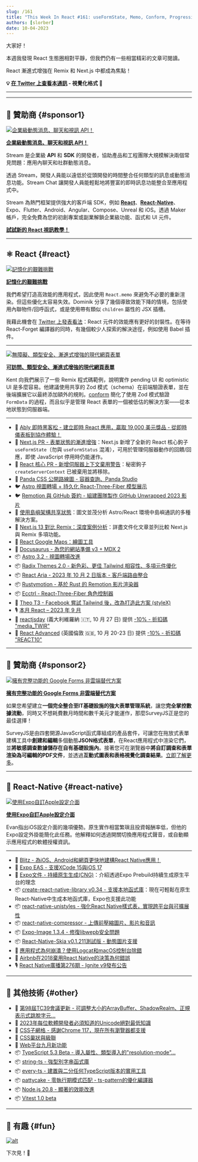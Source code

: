 ```yaml
---
slug: /161
title: "This Week In React #161: useFormState, Memo, Conform, Progressive Enhancement, Astro, Radix, React-Aria, Rustymotion, Ecctrl, Expo Apple Settings, Unistyles, TypeScript, TC39..."
authors: [slorber]
date: 10-04-2023
---
```


大家好！

本週我發現 React 生態圈相對平靜，但我們仍有一些相當精彩的文章可閱讀。

React 漸進式增強在 Remix 和 Next.js 中都成為焦點！

<!-- truncate -->

**💡 [在 Twitter 上查看本通訊](https://slo.im/thread) - 視覺化格式 🎨**

---


<Support />

---

## 💸 贊助商 {#sponsor1}

[![企業級動態消息、聊天和視訊 API！](/emails/issues/153/stream.jpg)](https://getstream.io/video/voice-calling/?utm_source=thisweekinreact&utm_medium=sponsorship&utm_content=&utm_campaign=thisweekinreact_July2023_video_klmh22)

[**企業級動態消息、聊天和視訊 API！**](https://getstream.io/video/docs/react/?utm_source=thisweekinreact&utm_medium=sponsorship&utm_content=&utm_campaign=thisweekinreact_July2023_video_klmh22)

Stream 是企業級 **API** 和 **SDK** 的開發者，協助產品和工程團隊大規模解決兩個常見問題：應用內聊天和社群動態消息。

透過 Stream，開發人員能以遠低於從頭開發的時間整合任何類型的訊息或動態消息功能。Stream Chat 讓開發人員能輕鬆地將豐富的即時訊息功能整合至應用程式中。

Stream 為熱門框架提供強大的客戶端 SDK，例如 [**React**](https://getstream.io/chat/sdk/react/?utm_source=thisweekinreact&utm_medium=sponsorship&utm_content=&utm_campaign=thisweekinreact_July2023_video_klmh22)、[**React-Native**](https://getstream.io/chat/sdk/react-native/?utm_source=thisweekinreact&utm_medium=sponsorship&utm_content=&utm_campaign=thisweekinreact_July2023_video_klmh22)、Expo、Flutter、Android、Angular、Compose、Unreal 和 iOS。透過 Maker 帳戶，完全免費為您的初創專案或副業解鎖企業級功能、函式和 UI 元件。

[**試試新的 React 視訊教學！**](https://getstream.io/video/docs/react/?utm_source=thisweekinreact&utm_medium=sponsorship&utm_content=&utm_campaign=thisweekinreact_July2023_video_klmh22)

---

## ⚛️ React {#react}

[![記憶化的艱難挑戰](/emails/issues/161/memo.jpg)](https://tkdodo.eu/blog/the-uphill-battle-of-memoization)

[**記憶化的艱難挑戰**](https://tkdodo.eu/blog/the-uphill-battle-of-memoization)

我們希望打造高效能的應用程式，因此使用 `React.memo` 來避免不必要的重新渲染。但這些優化太容易失效。Dominik 分享了幾個導致效能下降的情境，包括使用內聯物件/回呼函式，或是使用帶有類似 `children` 屬性的 JSX 插槽。

我藉此機會在 [Twitter 上發表看法](https://twitter.com/sebastienlorber/status/1709258817844752794)：React 元件的效能應有更好的封裝性。在等待 React-Forget 編譯器的同時，有幾個較少人探索的解決途徑，例如使用 Babel 插件。

---

[![無障礙、類型安全、漸進式增強的現代網頁表單](/emails/issues/161/epicweb.jpg)](https://www.epicweb.dev/accessible-typesafe-progressively-enhanced-modern-web-forms)

[**可訪問、類型安全、漸進式增強的現代網頁表單**](https://www.epicweb.dev/accessible-typesafe-progressively-enhanced-modern-web-forms)

Kent 向我們展示了一些 Remix 程式碼範例，說明實作 pending UI 和 optimistic UI 是多麼容易。他建議使用共享的 Zod 模式（schema）在前端驗證表單，並在後端擴展它以最終添加額外的規則。[conform](https://conform.guide/) 簡化了使用 Zod 模式驗證 `FormData` 的過程，而且似乎是管理 React 表單的一個被低估的解決方案——從本地狀態到伺服器端。

---

- 💸 [Ably 即時黑客松 - 建立即時 React 應用，贏取 19,000 美元獎品 - 從即時儀表板到協作體驗！](https://ably.devpost.com/?utm_campaign=23-hackathon&utm_source=thisweekinreact&utm_medium=referral)
- 👀 [Next.js PR - 表單狀態的漸進增強](https://github.com/vercel/next.js/pull/55584)：Next.js 新增了全新的 React 核心鉤子 `useFormState`（勿與 `useFormStatus` 混淆），可用於管理伺服器動作的回饋/回應，即使 JavaScript 停用時仍能運作。
- 👀 [React 核心 PR - 新增伺服器上下文棄用警告](https://github.com/facebook/react/pull/27424)：秘密鉤子 `createServerContext` 已被棄用並將移除。
- 👀 [Panda CSS 公開路線圖 - 容器查詢、Panda Studio](https://panda-css.canny.io/)
- 🐦 [Astro 視圖轉場 + 持久化 React-Three-Fiber 模型展示](https://twitter.com/astrodotbuild/status/1707918024471355406)
- 🐦 [Remotion 與 GitHub 簽約 - 組建團隊製作 GitHub Unwrapped 2023 影片](https://twitter.com/Remotion/status/1707664519403614323)
- 📜 [使用島嶼架構共享狀態](https://frontendatscale.com/blog/islands-architecture-state/)：圖文並茂分析 Astro/React 環境中島嶼通訊的多種解決方案。
- 📜 [Next.js 13 對比 Remix：深度案例分析](https://prateeksurana.me/blog/nextjs-13-vs-remix-an-in-depth-case-study/)：詳盡文件化文章並列比較 Next.js 與 Remix 多項功能。
- 📜 [React Google Maps：繪圖工具](https://sudolabs.com/insights/react-google-maps-drawing-tools)
- 📜 [Docusaurus - 為您的網站準備 v3 + MDX 2](https://docusaurus.io/blog/preparing-your-site-for-docusaurus-v3)
- 📦 [Astro 3.2 - 視圖轉場改進](https://astro.build/blog/astro-320/)
- 📦 [Radix Themes 2.0 - 新色彩、更佳 Tailwind 相容性、多項元件優化](https://www.radix-ui.com/themes/docs/overview/releases#200)
- 📦 [React Aria - 2023 年 10 月 2 日版本 - 客戶端路由整合](https://react-spectrum.adobe.com/releases/2023-10-02.html)
- 📦 [Rustymotion - 基於 Rust 的 Remotion 影片渲染器](https://github.com/clearlysid/rustymotion)
- 📦 [Ecctrl - React-Three-Fiber 角色控制器](https://github.com/pmndrs/ecctrl)
- 🎥 [Theo T3 - Facebook 嘗試 Tailwind 後，改為打造此方案 (styleX)](https://www.youtube.com/watch?v=PHV94q7BivI)
- 🎙️ [本月 React – 2023 年 9 月](https://podcasters.spotify.com/pod/show/reactiflux/episodes/This-Month-in-React--September-2023-e29vb6o)
- 👥 [reactjsday](https://2023.reactjsday.it/) (義大利維羅納 🇮🇹, 10 月 27 日) 提供 [\-10% - 折扣碼 "media_TWIR"](https://ti.to/grusp/reactjsday-2023/discount/media_TWIR)
- 👥 [React Advanced](https://reactadvanced.com/?utm_source=email&utm_medium=thisweekinreact) (英國倫敦 🇬🇧, 10 月 20-23 日) 提供 [\-10% - 折扣碼 "REACT10"](https://ti.to/gitnation/react-advanced-london-2023/discount/REACT10)

<SubscribeFormEmbed placement="middle" />

---

## 💸 贊助商 {#sponsor2}

[![擁有完整功能的 Google Forms 非雲端替代方案](/emails/issues/155/surveyjs.jpg)](https://surveyjs.io/?utm_source=thisweekinreact&utm_medium=email)

**[擁有完整功能的 Google Forms 非雲端替代方案](https://surveyjs.io/?utm_source=thisweekinreact&utm_medium=email)**

如果您希望建立**一個完全整合至IT基礎設施的強大表單管理系統**，讓您**完全掌控數據流動**，同時又不想耗費數月時間和數千美元才能運作，那麼SurveyJS正是您的最佳選擇！

SurveyJS是由四套開源JavaScript函式庫組成的產品套件，可讓您在拖放式表單建構工具中**創建和編輯**多個動態**JSON格式表單**，在React應用程式中渲染它們，並**將敏感調查數據儲存在自有基礎設施內**。接著您可在瀏覽器中**將自訂調查和表單渲染為可編輯的PDF文件**，並透過**互動式圖表和表格視覺化調查結果**。[立即了解更多](https://surveyjs.io/?utm_source=thisweekinreact&utm_medium=email)。

---

## 📱 React-Native {#react-native}

[![使用Expo自訂Apple設定介面](/emails/issues/161/exposettings.jpg)](https://evanbacon.dev/blog/apple-settings)

[**使用Expo自訂Apple設定介面**](https://evanbacon.dev/blog/apple-settings)

Evan指出iOS設定介面的幾項優勢。原生實作相當繁瑣且投資報酬率低，但他的Expo設定外掛能簡化此任務。他解釋如何透過開關切換應用程式聲音，或自動顯示應用程式的軟體授權資訊。

---

- 💸 [Blitz - 為iOS、Android和網頁更快地建構React Native應用！](https://www.blitz-rn.com/)
- 📜 [Expo EAS - 支援XCode 15與iOS 17](https://expo.dev/changelog/2023/09-28-new-xcode-ios)
- 📖 [Expo文件 - 持續原生生成(CNG)](https://docs.expo.dev/workflow/continuous-native-generation/)：介紹透過Expo Prebuild持續生成原生平台的理念
- 📦 [create-react-native-library v0.34 - 支援本地函式庫](https://github.com/callstack/react-native-builder-bob/releases/tag/create-react-native-library%400.34.0)：現在可輕鬆在原生React-Native中生成本地函式庫，Expo也支援此功能
- 📦 [react-native-unistyles - 強化React Native樣式表，實現跨平台與可擴展性](https://github.com/jpudysz/react-native-unistyles)
- 📦 [react-native-compressor - 上傳前壓縮圖片、影片和音訊](https://github.com/numandev1/react-native-compressor)
- 📦 [Expo-Image 1.3.4 - 修復libwepb安全問題](https://expo.dev/changelog/2023/09-29-libwebp)
- 📦 [React-Native-Skia v0.1.211測試版 - 動態圖片支援](https://shopify.github.io/react-native-skia/docs/animated-images/)
- 🎥 [應用程式為何崩潰？使用Logcat和macOS控制台除錯](https://www.youtube.com/watch?v=LvCci4Bwmpc)
- 🎥 [Airbnb在2018棄用React Native的決策為何錯誤](https://www.youtube.com/watch?v=RwUQnfcxH0o)
- 🎙️ [React Native廣播第276期 - Ignite v9發布公告](https://reactnativeradio.com/episodes/rnr-276-announcing-ignite-v9-expresso)

---

## 🔀 其他技術 {#other}

- 📜 [第98屆TC39會議更新 - 可調整大小的ArrayBuffer、ShadowRealm、正規表示式跳脫字元...](https://dev.to/hemanth/updates-from-the-98th-tc39-meeting-1lcf)
- 📜 [2023年每位軟體開發者必須知道的Unicode絕對最低知識](https://tonsky.me/blog/unicode/)
- 📜 [CSS子網格 - 感謝Chrome 117，現在所有瀏覽器都支援](https://web.dev/css-subgrid/)
- 📜 [CSS巢狀與級聯](https://webkit.org/blog/14571/css-nesting-and-the-cascade/)
- 📜 [Web平台九月新功能](https://web.dev/web-platform-09-2023/)
- 📦 [TypeScript 5.3 Beta - 導入屬性、類型導入的"resolution-mode"...](https://devblogs.microsoft.com/typescript/announcing-typescript-5-3-beta/)
- 📦 [string-ts - 強型別字串函式庫](https://github.com/gustavoguichard/string-ts)
- 📦 [every-ts - 建置與二分任何TypeScript版本的實用工具](https://github.com/jakebailey/every-ts)
- 📦 [pattycake - 零執行期模式匹配 - ts-pattern的優化編譯器](https://github.com/aidenybai/pattycake)
- 📦 [Node.js 20.8 - 顯著的效能改進](https://nodejs.org/en/blog/release/v20.8.0)
- 📦 [Vitest 1.0 beta](https://github.com/vitest-dev/vitest/releases/tag/v1.0.0-beta.0)

---

## 🤭 有趣 {#fun}

[![alt](/emails/issues/161/meme.jpg)](https://twitter.com/creatine_cycle/status/1706912311309652159)

下次見！👋
